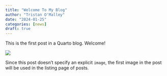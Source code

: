 ```yaml
---
title: "Welcome To My Blog"
author: "Tristan O'Malley"
date: "2024-01-25"
categories: [news]
draft: true
---
```


This is the first post in a Quarto blog. Welcome!

![](thumbnail.jpg)

Since this post doesn't specify an explicit `image`, the first image in the post will be used in the listing page of posts.
